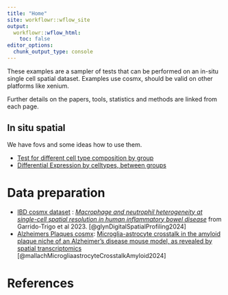 ```yaml
---
title: "Home"
site: workflowr::wflow_site
output:
  workflowr::wflow_html:
    toc: false
editor_options:
  chunk_output_type: console
---
```


These examples are a sampler of tests that can be performed on an in-situ single cell spatial dataset.
Examples use cosmx, should be valid on other platforms like xenium.

Further details on the papers, tools, statistics and methods are linked from each page.



## In situ spatial

We have fovs and some ideas how to use them.

* [Test for different cell type composition by group](e_CompositionChange.html)
* [Differential Expression by celltypes, between groups ](e_DEPseudobulk_insitu.html)



# Data preparation

* [IBD cosmx dataset](d_cosmxIBD.html) :  [_Macrophage and neutrophil heterogeneity at single-cell spatial resolution in human inflammatory bowel disease_](https://www.ncbi.nlm.nih.gov/pubmed/37495570) from Garrido-Trigo et al 2023. [@glynDigitalSpatialProfiling2024]
* [Alzheimers Plaques cosmx ](d_cosmxAlzPlaque.html): [Microglia-astrocyte crosstalk in the amyloid plaque niche of an Alzheimer’s disease mouse model, as revealed by spatial transcriptomics](https://www.sciencedirect.com/science/article/pii/S2211124724005448?via%3Dihub)
[@mallachMicrogliaastrocyteCrosstalkAmyloid2024]



# References

